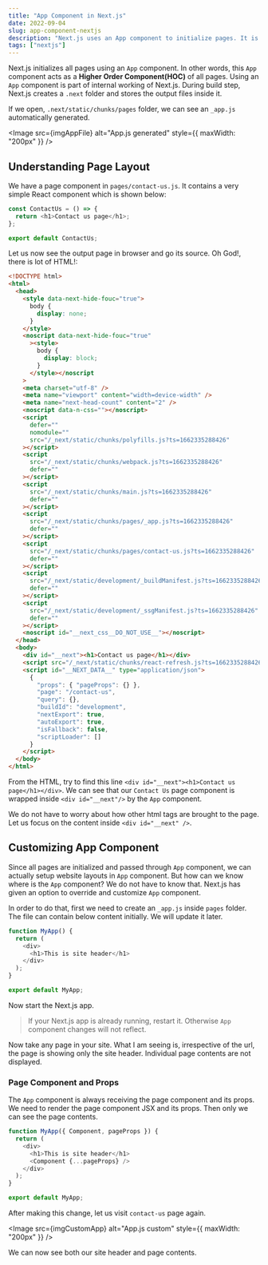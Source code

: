 ```yaml
---
title: "App Component in Next.js"
date: 2022-09-04
slug: app-component-nextjs
description: "Next.js uses an App component to initialize pages. It is automatically happening behind the scenes. There is option to introduce custom App component using _app.js"
tags: ["nextjs"]
---
```



Next.js initializes all pages using an `App` component. In other words, this `App` component acts as a **Higher Order Component(HOC)** of all pages. Using an `App` component is part of internal working of Next.js. During build step, Next.js creates a `.next` folder and stores the output files inside it.

If we open, `.next/static/chunks/pages` folder, we can see an `_app.js` automatically generated.

<Image src={imgAppFile} alt="App.js generated" style={{ maxWidth: "200px" }} />

## Understanding Page Layout

We have a page component in `pages/contact-us.js`. It contains a very simple React component which is shown below:

```javascript
const ContactUs = () => {
  return <h1>Contact us page</h1>;
};

export default ContactUs;
```

Let us now see the output page in browser and go its source. Oh God!, there is lot of HTML!:

```html
<!DOCTYPE html>
<html>
  <head>
    <style data-next-hide-fouc="true">
      body {
        display: none;
      }
    </style>
    <noscript data-next-hide-fouc="true"
      ><style>
        body {
          display: block;
        }
      </style></noscript
    >
    <meta charset="utf-8" />
    <meta name="viewport" content="width=device-width" />
    <meta name="next-head-count" content="2" />
    <noscript data-n-css=""></noscript>
    <script
      defer=""
      nomodule=""
      src="/_next/static/chunks/polyfills.js?ts=1662335288426"
    ></script>
    <script
      src="/_next/static/chunks/webpack.js?ts=1662335288426"
      defer=""
    ></script>
    <script
      src="/_next/static/chunks/main.js?ts=1662335288426"
      defer=""
    ></script>
    <script
      src="/_next/static/chunks/pages/_app.js?ts=1662335288426"
      defer=""
    ></script>
    <script
      src="/_next/static/chunks/pages/contact-us.js?ts=1662335288426"
      defer=""
    ></script>
    <script
      src="/_next/static/development/_buildManifest.js?ts=1662335288426"
      defer=""
    ></script>
    <script
      src="/_next/static/development/_ssgManifest.js?ts=1662335288426"
      defer=""
    ></script>
    <noscript id="__next_css__DO_NOT_USE__"></noscript>
  </head>
  <body>
    <div id="__next"><h1>Contact us page</h1></div>
    <script src="/_next/static/chunks/react-refresh.js?ts=1662335288426"></script>
    <script id="__NEXT_DATA__" type="application/json">
      {
        "props": { "pageProps": {} },
        "page": "/contact-us",
        "query": {},
        "buildId": "development",
        "nextExport": true,
        "autoExport": true,
        "isFallback": false,
        "scriptLoader": []
      }
    </script>
  </body>
</html>
```

From the HTML, try to find this line `<div id="__next"><h1>Contact us page</h1></div>`. We can see that our `Contact Us` page component is wrapped inside `<div id="__next"/>` by the `App` component.

We do not have to worry about how other html tags are brought to the page. Let us focus on the content inside `<div id="__next" />`.

## Customizing App Component

Since all pages are initialized and passed through `App` component, we can actually setup website layouts in `App` component. But how can we know where is the `App` component? We do not have to know that. Next.js has given an option to override and customize `App` component.

In order to do that, first we need to create an `_app.js` inside `pages` folder. The file can contain below content initially. We will update it later.

```javascript
function MyApp() {
  return (
    <div>
      <h1>This is site header</h1>
    </div>
  );
}

export default MyApp;
```

Now start the Next.js app.

> If your Next.js app is already running, restart it. Otherwise `App` component changes will not reflect.

Now take any page in your site. What I am seeing is, irrespective of the url, the page is showing only the site header. Individual page contents are not displayed.

### Page Component and Props

The `App` component is always receiving the page component and its props. We need to render the page component JSX and its props. Then only we can see the page contents.

```javascript
function MyApp({ Component, pageProps }) {
  return (
    <div>
      <h1>This is site header</h1>
      <Component {...pageProps} />
    </div>
  );
}

export default MyApp;
```

After making this change, let us visit `contact-us` page again.

<Image src={imgCustomApp} alt="App.js custom" style={{ maxWidth: "200px" }} />

We can now see both our site header and page contents.
